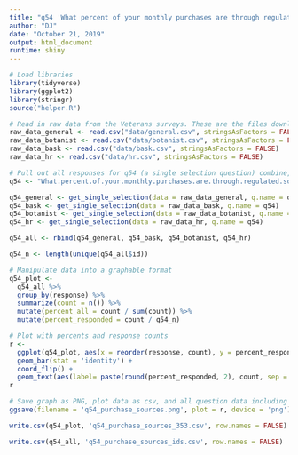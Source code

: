 ```yaml
---
title: "q54 'What percent of your monthly purchases are through regulated sources (dispensary, retail establishment, caregiver/authorized private cultivator)?' (National Veterans)"
author: "DJ"
date: "October 21, 2019"
output: html_document
runtime: shiny
---
```


```r
# Load libraries
library(tidyverse)
library(ggplot2)
library(stringr)
source("helper.R")
```

```r
# Read in raw data from the Veterans surveys. These are the files downloaded from survey monkey saved as a .csv
raw_data_general <- read.csv("data/general.csv", stringsAsFactors = FALSE)
raw_data_botanist <- read.csv("data/botanist.csv", stringsAsFactors = FALSE)
raw_data_bask <- read.csv("data/bask.csv", stringsAsFactors = FALSE)
raw_data_hr <- read.csv("data/hr.csv", stringsAsFactors = FALSE)
```

```r
# Pull out all responses for q54 (a single selection question) combine, then determine 'question n'
q54 <- "What.percent.of.your.monthly.purchases.are.through.regulated.sources..dispensary..retail.establishment..caregiver.authorized.private.cultivator.."

q54_general <- get_single_selection(data = raw_data_general, q.name = q54)
q54_bask <- get_single_selection(data = raw_data_bask, q.name = q54)
q54_botanist <- get_single_selection(data = raw_data_botanist, q.name = q54)
q54_hr <- get_single_selection(data = raw_data_hr, q.name = q54)

q54_all <- rbind(q54_general, q54_bask, q54_botanist, q54_hr)

q54_n <- length(unique(q54_all$id))
```

```r
# Manipulate data into a graphable format
q54_plot <- 
  q54_all %>%
  group_by(response) %>%
  summarize(count = n()) %>%
  mutate(percent_all = count / sum(count)) %>%
  mutate(percent_responded = count / q54_n)
```

```r
# Plot with percents and response counts
r <- 
  ggplot(q54_plot, aes(x = reorder(response, count), y = percent_responded)) +
  geom_bar(stat = 'identity') +
  coord_flip() +
  geom_text(aes(label= paste(round(percent_responded, 2), count, sep = "***")))
r
```

```r
# Save graph as PNG, plot data as csv, and all question data including response IDs as csv (save question n and N at end of plot file as "_x.x")
ggsave(filename = 'q54_purchase_sources.png', plot = r, device = 'png')

write.csv(q54_plot, 'q54_purchase_sources_353.csv', row.names = FALSE)

write.csv(q54_all, 'q54_purchase_sources_ids.csv', row.names = FALSE)
```
